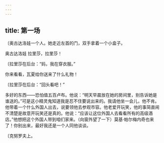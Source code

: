 ```yaml
---
---
---
```

title: 第一场
---




〔奥古达洛娃一个人。她走近左首的门，双手拿着一个小盒子。





奥古达洛娃 拉里莎，拉里莎！

〔拉里莎在后台：“妈，我在穿衣服。”

你来看看，瓦夏给你送来了什么礼物！

〔拉里莎在后台：“回头看吧！”

多好的东西——恐怕值五百卢布。他说：“明天早晨放在她的房间里，别告诉她是谁送的。”可是这小精灵鬼知道我是忍不住要说出来的。我请他坐一会儿，他不肯。他带着一个什么外国人出去，说要领他去参观市容。他老爱开玩笑，他的事简直闹不清楚是故意开玩笑还是真的。他说：“应该让这位外国人去看看所有的高级酒店。”他想把这个外国人带到咱们家来。（向窗外望了一下）莫基·帕尔梅内奇也来了！你别出来，最好我还是一个人同他谈谈。

〔克努罗夫上。